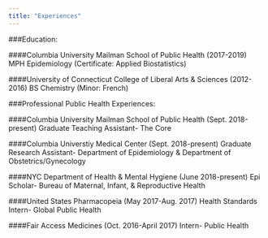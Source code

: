 ```yaml
---
title: "Experiences"
---
```





###Education:

####Columbia University Mailman School of Public Health (2017-2019)
MPH Epidemiology (Certificate: Applied Biostatistics)


####University of Connecticut College of Liberal Arts & Sciences (2012-2016)
BS Chemistry (Minor: French)

###Professional Public Health Experiences:

####Columbia University Mailman School of Public Health (Sept. 2018-present)
Graduate Teaching Assistant- The Core


####Columbia Universtiy Medical Center (Sept. 2018-present)
Graduate Research Assistant- Department of Epidemiology & Department of Obstetrics/Gynecology


####NYC Department of Health & Mental Hygiene (June 2018-present)
Epi Scholar- Bureau of Maternal, Infant, & Reproductive Health


####United States Pharmacopeia (May 2017-Aug. 2017)
Health Standards Intern- Global Public Health


####Fair Access Medicines (Oct. 2016-April 2017)
Intern- Public Health

